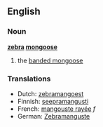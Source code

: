 ==English==
===Noun===
'''[[zebra]] [[mongoose]]'''
# the [[banded mongoose]]

===Translations===
*Dutch: [[zebramangoest]]
*Finnish: [[seepramangusti]]
*French: [[mangouste rayée]] ''f''
*German: [[Zebramanguste]]
